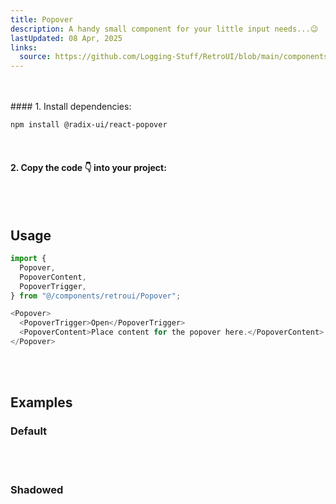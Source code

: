 ```yaml
---
title: Popover
description: A handy small component for your little input needs...😉
lastUpdated: 08 Apr, 2025
links:
  source: https://github.com/Logging-Stuff/RetroUI/blob/main/components/retroui/Popover.tsx
---
```


<ComponentShowcase name="popover-style-default" />
<br />
<br />

<ComponentInstall>
  <ComponentInstall.Cli npmCommand="npx shadcn@latest add 'https://retroui.dev/r/popover.json'" />
  <ComponentInstall.Manual>
#### 1. Install dependencies:

```sh
npm install @radix-ui/react-popover
```

<br />

#### 2. Copy the code 👇 into your project:

<ComponentSource name="popover" />
    </ComponentInstall.Manual>

</ComponentInstall>

<br />
<br />

## Usage

```typescript
import {
  Popover,
  PopoverContent,
  PopoverTrigger,
} from "@/components/retroui/Popover";
```

```typescript
<Popover>
  <PopoverTrigger>Open</PopoverTrigger>
  <PopoverContent>Place content for the popover here.</PopoverContent>
</Popover>
```

<br />
<br />

## Examples

### Default

<ComponentShowcase name="popover-style-default" />
<br />
<br />

### Shadowed

<ComponentShowcase name="popover-style-default-shadow" />
<br />
<br />

